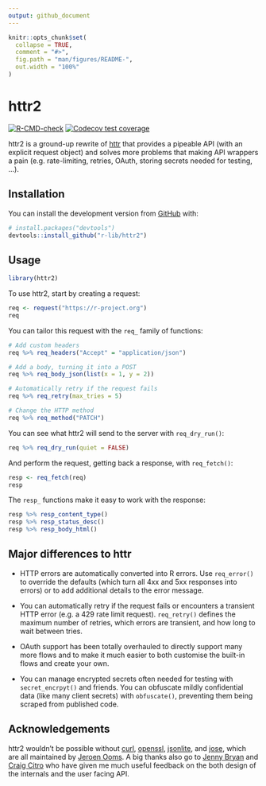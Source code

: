 ```yaml
---
output: github_document
---
```


<!-- README.md is generated from README.Rmd. Please edit that file -->

```r
knitr::opts_chunk$set(
  collapse = TRUE,
  comment = "#>",
  fig.path = "man/figures/README-",
  out.width = "100%"
)
```

# httr2

<!-- badges: start -->

[![R-CMD-check](https://github.com/r-lib/httr2/workflows/R-CMD-check/badge.svg)](https://github.com/r-lib/httr2/actions) [![Codecov test coverage](https://codecov.io/gh/r-lib/httr2/branch/master/graph/badge.svg)](https://codecov.io/gh/r-lib/httr2?branch=master)

<!-- badges: end -->

httr2 is a ground-up rewrite of [httr](https://httr.r-lib.org) that provides a pipeable API (with an explicit request object) and solves more problems that making API wrappers a pain (e.g. rate-limiting, retries, OAuth, storing secrets needed for testing, ...).

## Installation

You can install the development version from [GitHub](https://github.com/) with:

``` r
# install.packages("devtools")
devtools::install_github("r-lib/httr2")
```

## Usage

```r
library(httr2)
```

To use httr2, start by creating a request:

```r
req <- request("https://r-project.org")
req
```

You can tailor this request with the `req_` family of functions:

```r
# Add custom headers
req %>% req_headers("Accept" = "application/json")

# Add a body, turning it into a POST
req %>% req_body_json(list(x = 1, y = 2))

# Automatically retry if the request fails
req %>% req_retry(max_tries = 5)

# Change the HTTP method
req %>% req_method("PATCH")
```

You can see what httr2 will send to the server with `req_dry_run()`:

```r
req %>% req_dry_run(quiet = FALSE)
```

And perform the request, getting back a response, with `req_fetch()`:

```r
resp <- req_fetch(req)
resp
```

The `resp_` functions make it easy to work with the response:

```r
resp %>% resp_content_type()
resp %>% resp_status_desc()
resp %>% resp_body_html()
```

## Major differences to httr

-   HTTP errors are automatically converted into R errors.
    Use `req_error()` to override the defaults (which turn all 4xx and 5xx responses into errors) or to add additional details to the error message.

-   You can automatically retry if the request fails or encounters a transient HTTP error (e.g. a 429 rate limit request).
    `req_retry()` defines the maximum number of retries, which errors are transient, and how long to wait between tries.

-   OAuth support has been totally overhauled to directly support many more flows and to make it much easier to both customise the built-in flows and create your own.

-   You can manage encrypted secrets often needed for testing with `secret_encrpyt()` and friends.
    You can obfuscate mildly confidential data (like many client secrets) with `obfuscate()`, preventing them being scraped from published code.

## Acknowledgements

httr2 wouldn't be possible without [curl](https://jeroen.cran.dev/curl/), [openssl](https://github.com/jeroen/openssl/), [jsonlite](https://jeroen.cran.dev/jsonlite/), and [jose](https://github.com/jeroen/jose/), which are all maintained by [Jeroen Ooms](https://github.com/jeroen).
A big thanks also go to [Jenny Bryan](https://jennybryan.org) and [Craig Citro](https://research.google/people/CraigCitro/) who have given me much useful feedback on the both design of the internals and the user facing API.
